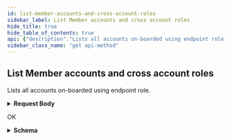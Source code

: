 ```yaml
---
id: list-member-accounts-and-cross-account-roles
sidebar_label: List Member accounts and cross account roles
hide_title: true
hide_table_of_contents: true
api: {"description":"Lists all accounts on-boarded using endpoint role.          \n","operationId":"get-v1-mgmt-xaccountroles","parameters":[],"requestBody":{"content":{"application/json":{"schema":{"additionalProperties":false,"properties":{"MaxResults":{"default":1024,"description":"The maximum number of accounts you want Cloud NGFW to return for this request. \n","maximum":1024,"minimum":1,"title":"Maxresults","type":"integer"},"NextToken":{"description":"If the number of accounts for retrieval exceeds the maximum you requested, Cloud NGFW returns a NextToken value in response. To retrieve the next batch of accounts, use this token in your next request.\n","maxLength":2048,"minLength":1,"pattern":"^[-0-9A-Za-z:\\/+=]+$","title":"Nexttoken","type":"string"}},"title":"ListXAccountRolesRequest","type":"object"}}}},"responses":{"200":{"content":{"application/json":{"schema":{"additionalProperties":false,"properties":{"Response":{"additionalProperties":false,"properties":{"AccountIds":{"description":"The unique ID of the account.\n","items":{"maxLength":12,"pattern":"^$|^[0-9]+$","type":"string"},"title":"Accountids","type":"array"},"NextToken":{"description":"If the number of accounts for retrieval exceeds the maximum you requested, Cloud NGFW returns a NextToken value in response. To retrieve the next batch of accounts, use this token in your next request.\n","maxLength":2048,"minLength":1,"pattern":"^[-0-9A-Za-z:\\/+=]+$","title":"Nexttoken","type":"string"}},"title":"ResponseData","type":"object"},"ResponseStatus":{"additionalProperties":false,"properties":{"ErrorCode":{"default":0,"description":"Default value of a successful response is 0. Any other number indicates an error code.  \n\n400—HTTP bad request\n* InvalidOperationException—Operation failed because it is not valid. For example, when you delete an NGFW or rulestack in use.\n* InvalidRequestException—Operation failed due to invalid request. For example, unsupported parameter name or value in the request.\n* LimitExceededException—Operation failed due to violation in limit settings.\n* ResourceNotFoundException—Unable to locate a resource using the parameters you provided.\n* ThrottlingException—Operation failed due to throttling limitations.   \n\n500—Bad request \n* InternalServerError—Your request is valid but Cloud NGFW could not perform the operation due to a system issue.\n","title":"Errorcode","type":"integer"},"Reason":{"description":"The error description\n","title":"Reason","type":"string"}},"title":"Result","type":"object"}},"title":"ListXAccountRolesResponse","type":"object"}}},"description":"OK"}},"tags":["UserOnboarding-MemberAccounts"],"method":"get","path":"/v1/mgmt/xaccountroles","servers":[{"url":"https://api.us-east-1.aws.cloudngfw.paloaltonetworks.com"}],"jsonRequestBodyExample":{"MaxResults":0,"NextToken":"string"},"info":{"contact":{},"description":"Cloud NGFW requires you to onboard an AWS account to create and manage the resources required by Cloud NGFW. The Cloud NGFW service uses a Cloud Formation Template (CFT) stack to create these roles needed for Cloud NGFW to access resources in your AWS environment.\n","title":"User Onboarding using Endpoint Role","version":"1.0.0"},"postman":{"name":"List Member accounts and cross account roles","description":{"content":"Lists all accounts on-boarded using endpoint role.          \n","type":"text/plain"},"url":{"path":["v1","mgmt","xaccountroles"],"host":["{{baseUrl}}"],"query":[],"variable":[]},"header":[{"key":"Content-Type","value":"application/json"},{"key":"Accept","value":"application/json"}],"method":"GET","body":{"mode":"raw","raw":"\"\"","options":{"raw":{"language":"json"}}}}}
sidebar_class_name: "get api-method"
---
```



## List Member accounts and cross account roles



Lists all accounts on-boarded using endpoint role.          


<details style={{}}><summary style={{"textAlign":"left"}}><strong>Request Body</strong></summary><div style={{"textAlign":"left","marginLeft":"1rem"}}></div><ul style={{"marginLeft":"1rem"}}><SchemaItem collapsible={false} name={"MaxResults"} required={false} schemaDescription={"The maximum number of accounts you want Cloud NGFW to return for this request. \n"} schemaName={"Maxresults"} qualifierMessage={"**Possible values:** 1 ≤ value ≤ 1024"}></SchemaItem><SchemaItem collapsible={false} name={"NextToken"} required={false} schemaDescription={"If the number of accounts for retrieval exceeds the maximum you requested, Cloud NGFW returns a NextToken value in response. To retrieve the next batch of accounts, use this token in your next request.\n"} schemaName={"Nexttoken"} qualifierMessage={"**Possible values:** 1 ≤ length ≤ 2048, Value must match regular expression `^[-0-9A-Za-z:\\/+=]+$`"}></SchemaItem></ul></details><div><Tabs><TabItem label={"200"} value={"200"}><div>

OK

</div><div><details style={{}}><summary style={{"textAlign":"left"}}><strong>Schema</strong></summary><div style={{"textAlign":"left","marginLeft":"1rem"}}></div><ul style={{"marginLeft":"1rem"}}><SchemaItem collapsible={true} className={"schemaItem"}><details style={{}}><summary style={{}}><strong>Response</strong><span style={{"opacity":"0.6"}}> object</span></summary><div style={{"marginLeft":"1rem"}}><ul><SchemaItem collapsible={false} name={"AccountIds"} required={false} schemaDescription={"The unique ID of the account.\n"} schemaName={"string[]"} qualifierMessage={"**Possible values:** length ≤ 12, Value must match regular expression `^$|^[0-9]+$`"}></SchemaItem><SchemaItem collapsible={false} name={"NextToken"} required={false} schemaDescription={"If the number of accounts for retrieval exceeds the maximum you requested, Cloud NGFW returns a NextToken value in response. To retrieve the next batch of accounts, use this token in your next request.\n"} schemaName={"Nexttoken"} qualifierMessage={"**Possible values:** 1 ≤ length ≤ 2048, Value must match regular expression `^[-0-9A-Za-z:\\/+=]+$`"}></SchemaItem></ul></div></details></SchemaItem><SchemaItem collapsible={true} className={"schemaItem"}><details style={{}}><summary style={{}}><strong>ResponseStatus</strong><span style={{"opacity":"0.6"}}> object</span></summary><div style={{"marginLeft":"1rem"}}><ul><SchemaItem collapsible={false} name={"ErrorCode"} required={false} schemaDescription={"Default value of a successful response is 0. Any other number indicates an error code.  \n\n400—HTTP bad request\n* InvalidOperationException—Operation failed because it is not valid. For example, when you delete an NGFW or rulestack in use.\n* InvalidRequestException—Operation failed due to invalid request. For example, unsupported parameter name or value in the request.\n* LimitExceededException—Operation failed due to violation in limit settings.\n* ResourceNotFoundException—Unable to locate a resource using the parameters you provided.\n* ThrottlingException—Operation failed due to throttling limitations.   \n\n500—Bad request \n* InternalServerError—Your request is valid but Cloud NGFW could not perform the operation due to a system issue.\n"} schemaName={"Errorcode"} qualifierMessage={undefined}></SchemaItem><SchemaItem collapsible={false} name={"Reason"} required={false} schemaDescription={"The error description\n"} schemaName={"Reason"} qualifierMessage={undefined}></SchemaItem></ul></div></details></SchemaItem></ul></details></div></TabItem></Tabs></div>
      